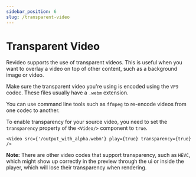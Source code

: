 ```yaml
---
sidebar_position: 6
slug: /transparent-video
---
```


# Transparent Video

Revideo supports the use of transparent videos. This is useful when you want to
overlay a video on top of other content, such as a background image or video.

Make sure the transparent video you're using is encoded using the `VP9` codec.
These files usually have a `.webm` extension.

You can use command line tools such as `ffmpeg` to re-encode videos from one
codec to another.

To enable transparency for your source video, you need to set the `transparency` property
of the `<Video/>` component to `true`.

```tsx
<Video src={'/output_with_alpha.webm'} play={true} transparency={true} />
```

**Note:** There are other video codes that support transparency, such as `HEVC`,
which might show up correctly in the preview through the ui or inside the
player, which will lose their transparency when rendering.
